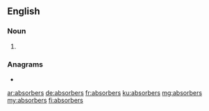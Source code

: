 ==English==

===Noun===
{{head|en|noun plural form}}

# {{plural of|absorber|lang=en}}

===Anagrams===
* {{l|en|reabsorbs}}

[[ar:absorbers]]
[[de:absorbers]]
[[fr:absorbers]]
[[ku:absorbers]]
[[mg:absorbers]]
[[my:absorbers]]
[[fi:absorbers]]